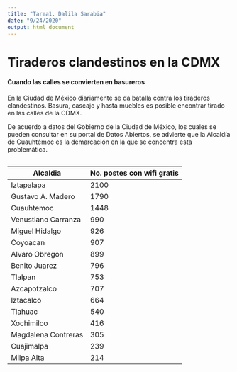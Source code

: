 ```yaml
---
title: "Tarea1. Dalila Sarabia"
date: "9/24/2020"
output: html_document
---
```


# Tiraderos clandestinos en la CDMX
#### Cuando las calles se convierten en basureros

<p> En la Ciudad de México diariamente se da batalla contra los tiraderos clandestinos. Basura, cascajo y hasta muebles es posible encontrar tirado en las calles de la CDMX. </p>

<p> De acuerdo a datos del Gobierno de la Ciudad de México, los cuales se pueden consultar en su portal de Datos Abiertos, se advierte que la Alcaldía de Cuauhtémoc es la demarcación en la que se concentra esta problemática.</p>

```r
```











| Alcaldia            | No. postes con wifi gratis |
|---------------------|----------------------------|
| Iztapalapa          | 2100                       |
| Gustavo A. Madero   | 1790                       |
| Cuauhtemoc          | 1448                       |
| Venustiano Carranza | 990                        |
| Miguel Hidalgo      | 926                        |
| Coyoacan            | 907                        |
| Alvaro Obregon      | 899                        |
| Benito Juarez       | 796                        |
| Tlalpan             | 753                        |
| Azcapotzalco        | 707                        |
| Iztacalco           | 664                        |
| Tlahuac             | 540                        |
| Xochimilco          | 416                        |
| Magdalena Contreras | 305                        |
| Cuajimalpa          | 239                        |
| Milpa Alta          | 214                        |
